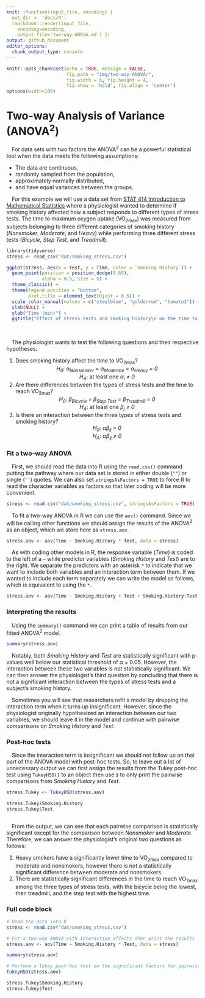 ```yaml
---
knit: (function(input_file, encoding) {
  out_dir <- 'docs/R';
  rmarkdown::render(input_file,
    encoding=encoding,
    output_file='two-way-ANOVA.md') })
output: github_document
editor_options:
  chunk_output_type: console
---
```

  
```r
knitr::opts_chunk$set(echo = TRUE, message = FALSE,
                      fig.path = "img/two-way-ANOVA/",
                      fig.width = 6, fig.height = 4,
                      fig.show = 'hold', fig.align = 'center')
options(width=100)
```

# Two-way Analysis of Variance (ANOVA<sup>2</sup>)

&emsp;For data sets with two factors the ANOVA<sup>2</sup> can be a powerful statistical tool when the data meets the following assumptions:

* The data are continuous,
* randomly sampled from the population,
* approximately normally distributed,
* and have equal variances between the groups.

&emsp;For this example we will use a data set from [STAT 414 Introduction to Mathematical Statistics](https://online.stat.psu.edu/stat415/lesson/14/14.1) where a physiologist wanted to determine if smoking history affected how a subject responds to different types of stress tests. The time to maximum oxygen uptake (VO<sub>2max</sub>) was measured from subjects belonging to three different categories of smoking history (*Nonsmoker*, *Moderate*, and *Heavy*) while performing three different stress tests (*Bicycle*, *Step Test*, and *Treadmill*).

```r
library(tidyverse)
stress <- read_csv("dat/smoking_stress.csv")

ggplot(stress, aes(x = Test, y = Time, color = `Smoking History`)) +
  geom_point(position = position_dodge(0.65),
             alpha = 0.5, size = 5) +
  theme_classic() +
  theme(legend.position = "bottom",
        plot.title = element_text(hjust = 0.5)) +
  scale_color_manual(values = c("steelblue", "goldenrod", "tomato3")) +
  xlab(NULL) +
  ylab("Time (min)") +
  ggtitle("Effect of stress tests and smoking history\n on the time to maximum oxygen uptake")
```

<br>

&emsp;The physiologist wants to test the following questions and their respective hypotheses:

1. Does smoking history affect the time to VO<sub>2max</sub>?
<center><i>H<sub>0</sub></i>:<i> &alpha;<sub>Nonsmoker</sub> = &alpha;<sub>Moderate</sub> = &alpha;<sub>Heavy</sub> = 0</i></center>
<center><i>H<sub>A</sub></i>: at least one <i>&alpha;<sub>i</sub> &ne; 0</i></center>
2. Are there differences between the types of stress tests and the time to reach VO<sub>2max</sub>?
<center><i>H<sub>0</sub></i>:<i> &beta;<sub>Bicycle</sub> = &beta;<sub>Step Test</sub> = &beta;<sub>Treadmill</sub> = 0</i></center>
<center><i>H<sub>A</sub></i>: at least one <i>&beta;<sub>j</sub> &ne; 0</i></center>
3. Is there an interaction between the three types of stress tests and smoking history?
<center><i>H<sub>0</sub></i>: <i>&alpha;&beta;<sub>ij</sub> = 0</i></center>
<center><i>H<sub>A</sub></i>: <i>&alpha;&beta;<sub>ij</sub> &ne; 0</i></center>

### Fit a two-way ANOVA

&emsp;First, we should read the data into R using the `read.csv()` command putting the pathway where our data set is stored in either double (`""`) or single (`''`) quotes.  We can also set `stringsAsFactors = TRUE` to force R to read the character variables as factors so that later coding will be more convenient.

```r
stress <- read.csv("dat/smoking_stress.csv", stringsAsFactors = TRUE)
```

&emsp;To fit a two-way ANOVA in R we can use the `aov()` command.  Since we will be calling other functions we should assign the results of the ANOVA<sup>2</sup> as an object, which we store here as `stress.aov`.

```r
stress.aov <- aov(Time ~ Smoking.History * Test, data = stress)
```

&emsp;As with coding other models in R, the response variable (*Time*) is coded to the left of a `~` while predictor variables (*Smoking History* and *Test*) are to the right. We separate the predictors with an asterisk `*` to indicate that we want to include both variables and an interaction term between them. If we wanted to include each term separately we can write the model as follows, which is equivalent to using the `*`.

```r
stress.aov <- aov(Time ~ Smoking.History + Test + Smoking.History:Test, data = stress)
```

### Interpreting the results

&emsp;Using the `summary()` command we can print a table of results from our fitted ANOVA<sup>2</sup> model.

```r
summary(stress.aov)
```

&emsp;Notably, both *Smoking History* and *Test* are statistically significant with p-values well below our statistical threshold of &alpha; = 0.05.  However, the interaction between these two variables is not statistically significant.  We can then answer the physiologist's third question by concluding that there is not a significant interaction between the types of stress tests and a subject's smoking history.

&emsp;Sometimes you will see that researchers refit a model by dropping the interaction term when it turns up insignificant.  However, since the physiologist originally hypothesized an interaction between our two variables, we should leave it in the model and continue with pairwise comparisons on *Smoking History* and *Test*. 

### Post-hoc tests

&emsp;Since the interaction term is insignificant we should not follow up on that part of the ANOVA model with post-hoc tests.  So, to leave out a lot of unnecessary output we can first assign the results from the Tukey post-hoc test using `TukeyHSD()` to an object then use `$` to only print the pairwise comparisons from *Smoking History* and *Test*.

```r
stress.Tukey <- TukeyHSD(stress.aov)

stress.Tukey$Smoking.History
stress.Tukey$Test



```

&emsp;From the output, we can see that each pairwise comparison is statistically significant except for the comparison between *Nonsmoker* and *Moderate*. Therefore, we can answer the physiologist's original two questions as follows:

1. Heavy smokers have a significantly lower time to VO<sub>2max</sub> compared to moderate and nonsmokers, however there is not a statistically significant difference between moderate and nonsmokers.
2. There are statistically significant differences in the time to reach VO<sub>2max</sub> among the three types of stress tests, with the bicycle being the lowest, then treadmill, and the step test with the highest time.

### Full code block

```r
# Read the data into R
stress <- read.csv("dat/smoking_stress.csv")

# Fit a two-way ANOVA with interaction effects then print the results
stress.aov <- aov(Time ~ Smoking.History * Test, data = stress)

summary(stress.aov)

# Perform a Tukey post-hoc test on the significant factors for pairwise comparisons
TukeyHSD(stress.aov)

stress.Tukey$Smoking.History
stress.Tukey$Test
```

